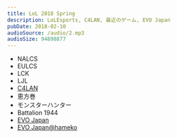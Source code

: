 ```yaml
---
title: LoL 2018 Spring
description: LoLEsports, C4LAN, 最近のゲーム, EVO Japan
pubDate: 2018-02-10
audioSource: /audio/2.mp3
audioSize: 94898877
---
```


- NALCS
- EULCS
- LCK
- LJL
- [C4LAN](http://2018s.c4-lan.com/)
- 恵方巻
- モンスターハンター
- Battalion 1944
- [EVO Japan](https://evo-japan.net/)
- [EVO Japan@hameko](https://twitter.com/hameko/status/959002480330723334/)
